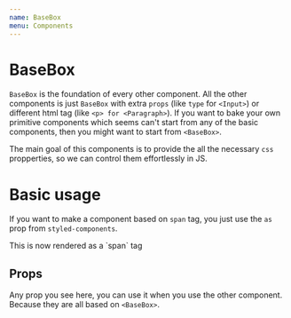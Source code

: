 ```yaml
---
name: BaseBox
menu: Components
---
```



# BaseBox

`BaseBox` is the foundation of every other component. All the other components is just `BaseBox` with extra `props` (like `type` for `<Input>`) or different html tag (like `<p> for <Paragraph>`). If you want to bake your own primitive components which seems can't start from any of the basic components, then you might want to start from `<BaseBox>`.

The main goal of this components is to provide the all the necessary `css` propperties, so we can control them effortlessly in JS.

# Basic usage

If you want to make a component based on `span` tag, you just use the `as` prop from `styled-components`.

<Playground>
  <BaseBox as="span">This is now rendered as a `span` tag</BaseBox>
</Playground>

## Props

Any prop you see here, you can use it when you use the other component. Because they are all based on `<BaseBox>`.

<PropsTable of={BaseBox} scales kind />
